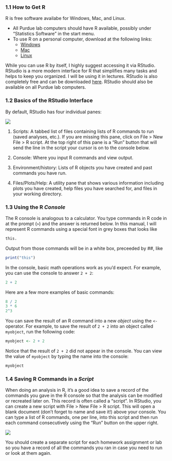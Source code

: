 ### 1.1 How to Get R

R is free software availabe for Windows, Mac, and Linux. 

 - All Purdue lab computers should have R available, possibly under "Statistics Software" in the start menu.
 - To use R on a personal computer, download at the following links: 
    - [Windows](https://cran.r-project.org/bin/windows/base/)
    - [Mac](https://cran.r-project.org/bin/macosx/)
    - [Linux](https://cran.r-project.org/bin/linux/)
  
While you can use R by itself, I highly suggest accessing it via RStudio. RStudio is a more modern interface for R that simplifies many tasks and helps to keep you organized. I will be using it in lectures. RStudio is also completely free and can be downloaded [here](https://www.rstudio.com/products/rstudio/download/). RStudio should also be available on all Purdue lab computers.

### 1.2 Basics of the RStudio Interface

By default, RStudio has four individual panes:

![](images/rstudio_layout.png)

1. Scripts: A tabbed list of files containing lists of R commands to run (saved analyses, etc.). If you are missing this pane, click on File > New File > R script. At the top right of this pane is a "Run" button that will send the line in the script your cursor is on to the console below.

2. Console: Where you input R commands and view output.

3. Environment/history: Lists of R objects you have created and past commands you have run.

4. Files/Plots/Help: A utility pane that shows various information including plots you have created, help files you have searched for, and files in your working directory.

### 1.3 Using the R *Console*

The R console is analogous to a calculator. You type commands in R code in at the prompt (`>`) and the answer is returned below. In this manual, I will represent R commands using a special font in grey boxes that looks like 

```r
this.
```

Output from those commands will be in a white box, preceeded by ##, like

```r
print("this")
```

In the console, basic math operations work as you'd expect. For example, you can use the console to answer `2 + 2`:

```r
2 + 2
```

Here are a few more examples of basic commands:

```r
8 / 2 
3 * 6
2^3
```

You can save the result of an R command into a new *object* using the `<-` operator. For example, to save the result of `2 + 2` into an object called `myobject`, run the following code:

```r
myobject <- 2 + 2
```

Notice that the result of `2 + 2` did not appear in the console. You can view the value of `myobject` by typing the name into the console:

```r
myobject
```

### 1.4 Saving R Commands in a *Script*

When doing an analysis in R, it's a good idea to save a record of the commands you gave in the R console so that the analysis can be modified or recreated later on. This record is often called a "script". In RStudio, you can create a new script with File > New File > R script. This will open a blank document (don't forget to name and save it!) above your console. You can type a list of R commands, one per line, into this script and then run each command consecutively using the "Run" button on the upper right.

![](images/script_layout.png)

You should create a separate script for each homework assignment or lab so you have a record of all the commands you ran in case you need to run or look at them again.
